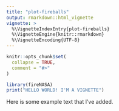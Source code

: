 ```yaml
---
title: "plot-fireballs"
output: rmarkdown::html_vignette
vignette: >
  %\VignetteIndexEntry{plot-fireballs}
  %\VignetteEngine{knitr::rmarkdown}
  %\VignetteEncoding{UTF-8}
---
```


```r
knitr::opts_chunk$set(
  collapse = TRUE,
  comment = "#>"
)
```

```r
library(fireNASA)
print("HELLO WORLD! I'M A VIGNETTE")

```
Here is some example text that I've added.
